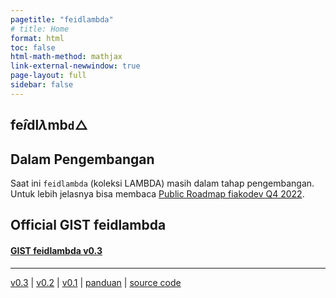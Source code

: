 ```yaml
---
pagetitle: "feidlambda"
# title: Home
format: html
toc: false
html-math-method: mathjax
link-external-newwindow: true
page-layout: full
sidebar: false
---
```


::: {.text-center .m-0}
# $\text{fe}\hat{i}\text{d} \textbf{l} \lambda \text{m} \textsf{b} \texttt{d} \bigtriangleup$
:::

::: {.text-center .callout-important appearance="simple" icon="false"}
## Dalam Pengembangan

Saat ini `feidlambda` (koleksi LAMBDA) masih dalam tahap pengembangan. Untuk lebih jelasnya bisa membaca [Public Roadmap fiakodev Q4 2022](https://dev.fiako.engineering/logs/public-roadmap-october-2022).
:::

::: {.callout-tip icon="false" .text-center}
## Official GIST **feidlambda**

#### [GIST feidlambda v0.3](https://gist.github.com/taruma/92bd33600a3d42dc9aead87558404a12)

---
[v0.3](release/feidlambda-0-3-0.qmd) | [v0.2](release/feidlambda-0-2-0.qmd) | [v0.1](release/feidlambda-0-1-0.qmd) | [panduan](docs/penggunaan.qmd) | [source code](release/feidlambda.qmd)
:::